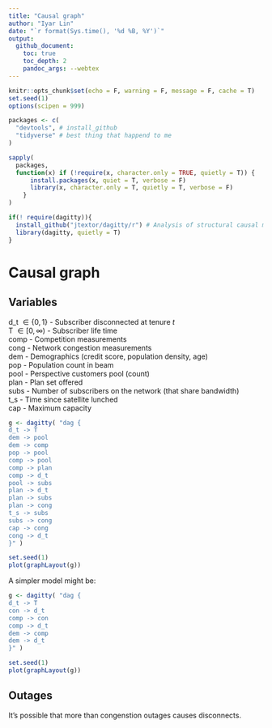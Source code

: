 ```yaml
---
title: "Causal graph"
author: "Iyar Lin"
date: "`r format(Sys.time(), '%d %B, %Y')`"
output:
  github_document:
    toc: true
    toc_depth: 2
    pandoc_args: --webtex
---
```


```r
knitr::opts_chunk$set(echo = F, warning = F, message = F, cache = T)
set.seed(1)
options(scipen = 999)

packages <- c(
  "devtools", # install_github
  "tidyverse" # best thing that happend to me
)

sapply(
  packages,
  function(x) if (!require(x, character.only = TRUE, quietly = T)) {
      install.packages(x, quiet = T, verbose = F)
      library(x, character.only = T, quietly = T, verbose = F)
    }
)

if(! require(dagitty)){
  install_github("jtextor/dagitty/r") # Analysis of structural causal models
  library(dagitty, quietly = T)
}

```

# Causal graph

## Variables

d_t $\in \{0,1\}$ - Subscriber disconnected at tenure $t$  
T $\in [0,\infty)$ - Subscriber life time  
comp - Competition measurements  
cong - Network congestion measurements  
dem - Demographics (credit score, population density, age)  
pop - Population count in beam  
pool - Perspective customers pool (count)  
plan - Plan set offered  
subs - Number of subscribers on the network (that share bandwidth)  
t_s - Time since satellite lunched  
cap - Maximum capacity  


```r
g <- dagitty( "dag {
d_t -> T
dem -> pool
dem -> comp
pop -> pool
comp -> pool
comp -> plan
comp -> d_t
pool -> subs
plan -> d_t
plan -> subs
plan -> cong
t_s -> subs
subs -> cong
cap -> cong
cong -> d_t
}" )

set.seed(1)
plot(graphLayout(g))
```

A simpler model might be:

```r
g <- dagitty( "dag {
d_t -> T
con -> d_t
comp -> con
comp -> d_t
dem -> comp
dem -> d_t
}" )

set.seed(1)
plot(graphLayout(g))
```


## Outages

It's possible that more than congenstion outages causes disconnects. 